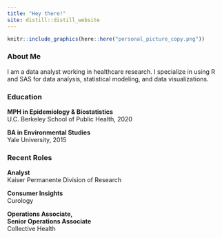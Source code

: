 ```yaml
---
title: "Hey there!"
site: distill::distill_website
---
```



```r
knitr::include_graphics(here::here("personal_picture_copy.png"))
```
     
### About Me
I am a data analyst working in healthcare research. I specialize in using R and SAS for data analysis, statistical modeling, and data visualizations. 

### Education
**MPH in Epidemiology & Biostatistics**  
U.C. Berkeley School of Public Health, 2020  
  
**BA in Environmental Studies**  
Yale University, 2015  
  
  
### Recent Roles  
**Analyst**  
Kaiser Permanente Division of Research  
  
**Consumer Insights**  
Curology  

**Operations Associate,**  
**Senior Operations Associate**  
Collective Health 


